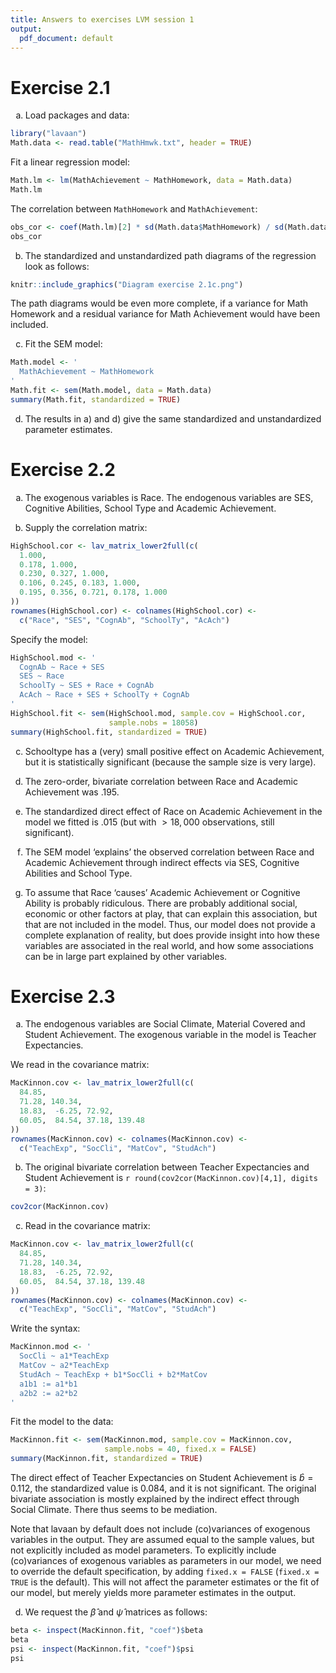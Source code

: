 ```yaml
---
title: Answers to exercises LVM session 1
output:
  pdf_document: default
---
```


# Exercise 2.1

a)  Load packages and data:

```r
library("lavaan")
Math.data <- read.table("MathHmwk.txt", header = TRUE)
```

Fit a linear regression model:

```r
Math.lm <- lm(MathAchievement ~ MathHomework, data = Math.data)
Math.lm
```

The correlation between `MathHomework` and `MathAchievement`:

```r
obs_cor <- coef(Math.lm)[2] * sd(Math.data$MathHomework) / sd(Math.data$MathAchievement)
obs_cor
```

b)  The standardized and unstandardized path diagrams of the regression look as follows:

```r
knitr::include_graphics("Diagram exercise 2.1c.png")
```

The path diagrams would be even more complete, if a variance for Math Homework and a residual variance for Math Achievement would have been included.

c)  Fit the SEM model:

```r
Math.model <- '
  MathAchievement ~ MathHomework
'
Math.fit <- sem(Math.model, data = Math.data)
summary(Math.fit, standardized = TRUE)
```

d)  The results in a) and d) give the same standardized and unstandardized parameter estimates.



# Exercise 2.2

a)  The exogenous variables is Race. The endogenous variables are SES, Cognitive Abilities, School Type and Academic Achievement.

b)  Supply the correlation matrix:

```r
HighSchool.cor <- lav_matrix_lower2full(c(
  1.000,
  0.178, 1.000, 
  0.230, 0.327, 1.000,
  0.106, 0.245, 0.183, 1.000,
  0.195, 0.356, 0.721, 0.178, 1.000
))
rownames(HighSchool.cor) <- colnames(HighSchool.cor) <- 
  c("Race", "SES", "CognAb", "SchoolTy", "AcAch")
```

Specify the model:

```r
HighSchool.mod <- '
  CognAb ~ Race + SES
  SES ~ Race
  SchoolTy ~ SES + Race + CognAb
  AcAch ~ Race + SES + SchoolTy + CognAb
'
HighSchool.fit <- sem(HighSchool.mod, sample.cov = HighSchool.cor, 
                      sample.nobs = 18058)
summary(HighSchool.fit, standardized = TRUE)
```

c)  Schooltype has a (very) small positive effect on Academic Achievement, but it is statistically significant (because the sample size is very large).

d)  The zero-order, bivariate correlation between Race and Academic Achievement was .195.

e)  The standardized direct effect of Race on Academic Achievement in the model we fitted is .015 (but with $> 18,000$ observations, still significant).

f)  The SEM model 'explains' the observed correlation between Race and Academic Achievement through indirect effects via SES, Cognitive Abilities and School Type.

g)  To assume that Race 'causes' Academic Achievement or Cognitive Ability is probably ridiculous. There are probably additional social, economic or other factors at play, that can explain this association, but that are not included in the model. Thus, our model does not provide a complete explanation of reality, but does provide insight into how these variables are associated in the real world, and how some associations can be in large part explained by other variables.

\newpage

# Exercise 2.3

a)  The endogenous variables are Social Climate, Material Covered and Student Achievement. The exogenous variable in the model is Teacher Expectancies.

We read in the covariance matrix:

```r
MacKinnon.cov <- lav_matrix_lower2full(c(
  84.85, 
  71.28, 140.34, 
  18.83,  -6.25, 72.92, 
  60.05,  84.54, 37.18, 139.48
))
rownames(MacKinnon.cov) <- colnames(MacKinnon.cov) <- 
  c("TeachExp", "SocCli", "MatCov", "StudAch")
```

b)  The original bivariate correlation between Teacher Expectancies and Student Achievement is `r round(cov2cor(MacKinnon.cov)[4,1], digits = 3)`:

```r
cov2cor(MacKinnon.cov)
```

c)  Read in the covariance matrix:

```r
MacKinnon.cov <- lav_matrix_lower2full(c(
  84.85, 
  71.28, 140.34, 
  18.83,  -6.25, 72.92, 
  60.05,  84.54, 37.18, 139.48
))
rownames(MacKinnon.cov) <- colnames(MacKinnon.cov) <- 
  c("TeachExp", "SocCli", "MatCov", "StudAch")
```

Write the syntax:

```r
MacKinnon.mod <- '
  SocCli ~ a1*TeachExp
  MatCov ~ a2*TeachExp
  StudAch ~ TeachExp + b1*SocCli + b2*MatCov
  a1b1 := a1*b1
  a2b2 := a2*b2
'
```

Fit the model to the data:

```r
MacKinnon.fit <- sem(MacKinnon.mod, sample.cov = MacKinnon.cov, 
                     sample.nobs = 40, fixed.x = FALSE)  
summary(MacKinnon.fit, standardized = TRUE)
```

The direct effect of Teacher Expectancies on Student Achievement is $\hat{b} = 0.112$, the standardized value is 0.084, and it is not significant. The original bivariate association is mostly explained by the indirect effect through Social Climate. There thus seems to be mediation.

Note that lavaan by default does not include (co)variances of exogenous variables in the output. They are assumed equal to the sample values, but not explicitly included as model parameters. To explicitly include (co)variances of exogenous variables as parameters in our model, we need to override the default specification, by adding `fixed.x = FALSE` (`fixed.x = TRUE` is the default). This will not affect the parameter estimates or the fit of our model, but merely yields more parameter estimates in the output.

d)  We request the $\hat{\beta}$ and $\hat{\psi}$ matrices as follows:

```r
beta <- inspect(MacKinnon.fit, "coef")$beta
beta
psi <- inspect(MacKinnon.fit, "coef")$psi
psi
```
